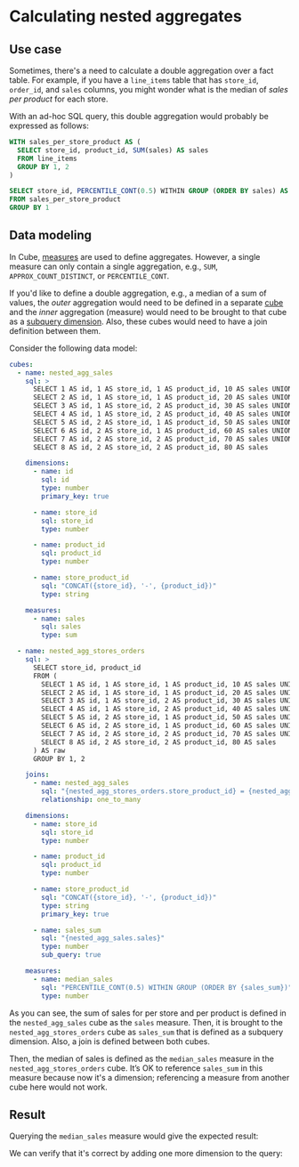 # Calculating nested aggregates

## Use case

Sometimes, there's a need to calculate a double aggregation over a fact
table. For example, if you have a `line_items` table that has `store_id`,
`order_id`, and `sales` columns, you might wonder what is the median of
_sales per product_ for each store.

With an ad-hoc SQL query, this double aggregation would probably
be expressed as follows:

```sql
WITH sales_per_store_product AS (
  SELECT store_id, product_id, SUM(sales) AS sales
  FROM line_items
  GROUP BY 1, 2
)

SELECT store_id, PERCENTILE_CONT(0.5) WITHIN GROUP (ORDER BY sales) AS sales_median
FROM sales_per_store_product
GROUP BY 1
``` 

## Data modeling

In Cube, [measures][ref-measures] are used to define aggregates. However,
a single measure can only contain a single aggregation, e.g., `SUM`,
`APPROX_COUNT_DISTINCT`, or `PERCENTILE_CONT`.

If you'd like to define a double aggregation, e.g., a median of a sum of
values, the _outer_ aggregation would need to be defined in a separate
[cube][ref-cube] and the _inner_ aggregation (measure) would need to be
brought to that cube as a [subquery dimension][ref-subquery-dimension].
Also, these cubes would need to have a join definition between them.

Consider the following data model:

```yaml
cubes:
  - name: nested_agg_sales
    sql: >
      SELECT 1 AS id, 1 AS store_id, 1 AS product_id, 10 AS sales UNION ALL
      SELECT 2 AS id, 1 AS store_id, 1 AS product_id, 20 AS sales UNION ALL
      SELECT 3 AS id, 1 AS store_id, 2 AS product_id, 30 AS sales UNION ALL
      SELECT 4 AS id, 1 AS store_id, 2 AS product_id, 40 AS sales UNION ALL
      SELECT 5 AS id, 2 AS store_id, 1 AS product_id, 50 AS sales UNION ALL
      SELECT 6 AS id, 2 AS store_id, 1 AS product_id, 60 AS sales UNION ALL
      SELECT 7 AS id, 2 AS store_id, 2 AS product_id, 70 AS sales UNION ALL
      SELECT 8 AS id, 2 AS store_id, 2 AS product_id, 80 AS sales

    dimensions:
      - name: id
        sql: id
        type: number
        primary_key: true

      - name: store_id
        sql: store_id
        type: number

      - name: product_id
        sql: product_id
        type: number

      - name: store_product_id
        sql: "CONCAT({store_id}, '-', {product_id})"
        type: string

    measures:
      - name: sales
        sql: sales
        type: sum

  - name: nested_agg_stores_orders
    sql: >
      SELECT store_id, product_id
      FROM (
        SELECT 1 AS id, 1 AS store_id, 1 AS product_id, 10 AS sales UNION ALL
        SELECT 2 AS id, 1 AS store_id, 1 AS product_id, 20 AS sales UNION ALL
        SELECT 3 AS id, 1 AS store_id, 2 AS product_id, 30 AS sales UNION ALL
        SELECT 4 AS id, 1 AS store_id, 2 AS product_id, 40 AS sales UNION ALL
        SELECT 5 AS id, 2 AS store_id, 1 AS product_id, 50 AS sales UNION ALL
        SELECT 6 AS id, 2 AS store_id, 1 AS product_id, 60 AS sales UNION ALL
        SELECT 7 AS id, 2 AS store_id, 2 AS product_id, 70 AS sales UNION ALL
        SELECT 8 AS id, 2 AS store_id, 2 AS product_id, 80 AS sales
      ) AS raw
      GROUP BY 1, 2

    joins:
      - name: nested_agg_sales
        sql: "{nested_agg_stores_orders.store_product_id} = {nested_agg_sales.store_product_id}"
        relationship: one_to_many

    dimensions:
      - name: store_id
        sql: store_id
        type: number

      - name: product_id
        sql: product_id
        type: number

      - name: store_product_id
        sql: "CONCAT({store_id}, '-', {product_id})"
        type: string
        primary_key: true

      - name: sales_sum
        sql: "{nested_agg_sales.sales}"
        type: number
        sub_query: true

    measures:
      - name: median_sales
        sql: "PERCENTILE_CONT(0.5) WITHIN GROUP (ORDER BY {sales_sum})"
        type: number
```

As you can see, the sum of sales for per store and per product is defined
in the `nested_agg_sales` cube as the `sales` measure. Then, it is brought
to the `nested_agg_stores_orders` cube as `sales_sum` that is defined as
a subquery dimension. Also, a join is defined between both cubes.

Then, the median of sales is defined as the `median_sales` measure in the
`nested_agg_stores_orders` cube. It’s OK to reference `sales_sum` in this
measure because now it's a dimension; referencing a measure from another
cube here would not work.

## Result

Querying the `median_sales` measure would give the expected result:

<Screenshot src="https://ucarecdn.com/2346d4df-841a-4aa7-9cdf-ad4eba35dd15/"/>

We can verify that it's correct by adding one more dimension to the query:

<Screenshot src="https://ucarecdn.com/6557aa71-6035-4c80-a3d3-ce772a32f867/"/>

[ref-measures]: /reference/data-model/measures
[ref-cube]: /reference/data-model/cube
[ref-subquery-dimension]: /product/data-modeling/concepts/subquery-dimensions